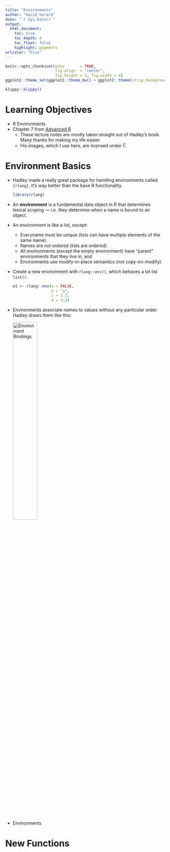 ```yaml
---
title: "Environments"
author: "David Gerard"
date: "`r Sys.Date()`"
output:  
  html_document:
    toc: true
    toc_depth: 4
    toc_float: false
    highlight: pygments
urlcolor: "blue"
---
```


```r
knitr::opts_chunk$set(echo       = TRUE, 
                      fig.align  = "center",
                      fig.height = 3, fig.width = 4)
ggplot2::theme_set(ggplot2::theme_bw() + ggplot2::theme(strip.background = ggplot2::element_rect(fill = "white")))
```

```r
klippy::klippy()
```

# Learning Objectives

- R Environments
- Chapter 7 from [Advanced R](https://adv-r.hadley.nz/)
    - These lecture notes are mostly taken straight out of Hadley's book. Many thanks for making my life easier.
    - His images, which I use here, are licensed under <a rel="license" href="http://creativecommons.org/licenses/by-nc-sa/4.0/"><img alt="Creative Commons License" style="border-width:0" height="15" src="https://i.creativecommons.org/l/by-nc-sa/4.0/88x31.png"/></a>

# Environment Basics

- Hadley made a really great package for handling environments called `{rlang}`. It's way better than the base R functionality.

    ```r
    library(rlang)
    ```

- An **environment** is a fundamental data object in R that determines lexical scoping --- i.e. they determine when a name is bound to an object.

- An environment is like a list, except:
    - Everyname must be unique (lists can have multiple elements of the same name).
    - Names are not ordered (lists are ordered)
    - All environments (except the empty environment) have "parent" environments that they live in, and
    - Environments use modify-in-place semantics (not copy-on-modify).
    
- Create a new environment with `rlang::env()`, which behaves a lot list `list()`.

    ```r
    e1 <- rlang::env(a = FALSE,
                     b = "a",
                     c = 2.3,
                     d = 1:3)
    ```

- Environments associate names to values without any particular order. Hadley draws them like this:

    <img src="./04_figs_env/bindings.png" alt="Environment Bindings" width="40%"/>
    
- Environments


# New Functions
